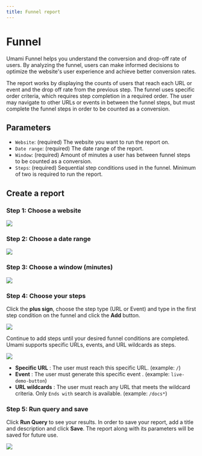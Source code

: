 ```yaml
---
title: Funnel report
---
```


# Funnel

Umami Funnel helps you understand the conversion and drop-off rate of users.
By analyzing the funnel, users can make informed decisions to optimize the website's user experience and achieve better conversion rates.

The report works by displaying the counts of users that reach each URL or event and the drop off rate from the previous step.
The funnel uses specific order criteria, which requires step completion in a required order.
The user may navigate to other URLs or events in between the funnel steps, but must complete the funnel steps in order to be counted as a conversion.

## Parameters

- `Website`: (required) The website you want to run the report on.
- `Date range`: (required) The date range of the report.
- `Window`: (required) Amount of minutes a user has between funnel steps to be counted as a conversion.
- `Steps`: (required) Sequential step conditions used in the funnel. Minimum of two is required to run the report.

## Create a report

### Step 1: Choose a website

<img src="/images/v2/funnel-website.png" />

### Step 2: Choose a date range

<img src="/images/v2/funnel-date-range.png" />

### Step 3: Choose a window (minutes)

<img src="/images/v2/funnel-window.png" />

### Step 4: Choose your steps

Click the **plus sign**, choose the step type (URL or Event) and type in the first step condition on the funnel and click the **Add** button.

<img src="/images/v2/funnel-url-form.png" />

Continue to add steps until your desired funnel conditions are completed. Umami supports specific URLs, events, and URL wildcards as steps.

<img src="/images/v2/funnel-url-details.png" />

- **Specific URL** : The user must reach this specific URL. (example: `/`)
- **Event** : The user must generate this specific event . (example: `live-demo-button`)
- **URL wildcards** : The user must reach any URL that meets the wildcard criteria. Only `Ends with` search is available. (example: `/docs*`)

### Step 5: Run query and save

Click **Run Query** to see your results. In order to save your report, add a title and description and click **Save**.
The report along with its parameters will be saved for future use.

<img src="/images/v2/funnel-details.png" />
